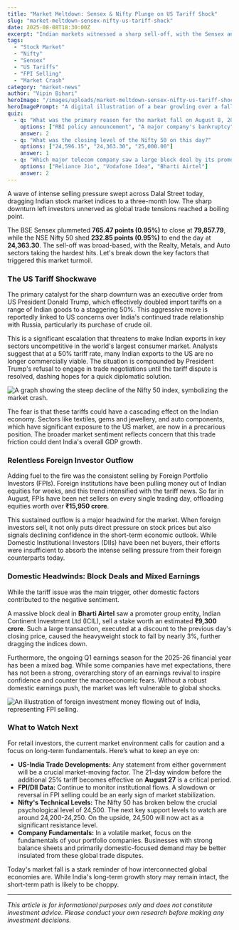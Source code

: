 ```yaml
---
title: "Market Meltdown: Sensex & Nifty Plunge on US Tariff Shock"
slug: "market-meltdown-sensex-nifty-us-tariff-shock"
date: 2025-08-08T18:30:00Z
excerpt: "Indian markets witnessed a sharp sell-off, with the Sensex and Nifty plunging to a three-month low. We decode the primary reason—escalating trade tensions with the US—and other key factors that spooked investors today."
tags:
  - "Stock Market"
  - "Nifty"
  - "Sensex"
  - "US Tariffs"
  - "FPI Selling"
  - "Market Crash"
category: "market-news"
author: "Vipin Bihari"
heroImage: "/images/uploads/market-meltdown-sensex-nifty-us-tariff-shock/hero-image.jpg"
heroImagePrompt: "A digital illustration of a bear growling over a falling stock market graph with the Indian flag in the background, symbolizing a market crash on Dalal Street."
quiz:
  - q: "What was the primary reason for the market fall on August 8, 2025?"
    options: ["RBI policy announcement", "A major company's bankruptcy", "US doubling tariffs on Indian goods"]
    answer: 2
  - q: "What was the closing level of the Nifty 50 on this day?"
    options: ["24,596.15", "24,363.30", "25,000.00"]
    answer: 1
  - q: "Which major telecom company saw a large block deal by its promoter?"
    options: ["Reliance Jio", "Vodafone Idea", "Bharti Airtel"]
    answer: 2
---
```


A wave of intense selling pressure swept across Dalal Street today, dragging Indian stock market indices to a three-month low. The sharp downturn left investors unnerved as global trade tensions reached a boiling point.

The BSE Sensex plummeted **765.47 points (0.95%)** to close at **79,857.79**, while the NSE Nifty 50 shed **232.85 points (0.95%)** to end the day at **24,363.30**. The sell-off was broad-based, with the Realty, Metals, and Auto sectors taking the hardest hits. Let's break down the key factors that triggered this market turmoil.

### The US Tariff Shockwave

The primary catalyst for the sharp downturn was an executive order from US President Donald Trump, which effectively doubled import tariffs on a range of Indian goods to a staggering 50%. This aggressive move is reportedly linked to US concerns over India's continued trade relationship with Russia, particularly its purchase of crude oil.

This is a significant escalation that threatens to make Indian exports in key sectors uncompetitive in the world's largest consumer market. Analysts suggest that at a 50% tariff rate, many Indian exports to the US are no longer commercially viable. The situation is compounded by President Trump's refusal to engage in trade negotiations until the tariff dispute is resolved, dashing hopes for a quick diplomatic solution.

![A graph showing the steep decline of the Nifty 50 index, symbolizing the market crash.](/images/uploads/market-meltdown-sensex-nifty-us-tariff-shock/nifty-decline-graph.png)

The fear is that these tariffs could have a cascading effect on the Indian economy. Sectors like textiles, gems and jewellery, and auto components, which have significant exposure to the US market, are now in a precarious position. The broader market sentiment reflects concern that this trade friction could dent India's overall GDP growth.

### Relentless Foreign Investor Outflow

Adding fuel to the fire was the consistent selling by Foreign Portfolio Investors (FPIs). Foreign institutions have been pulling money out of Indian equities for weeks, and this trend intensified with the tariff news. So far in August, FPIs have been net sellers on every single trading day, offloading equities worth over **₹15,950 crore**.

This sustained outflow is a major headwind for the market. When foreign investors sell, it not only puts direct pressure on stock prices but also signals declining confidence in the short-term economic outlook. While Domestic Institutional Investors (DIIs) have been net buyers, their efforts were insufficient to absorb the intense selling pressure from their foreign counterparts today.

### Domestic Headwinds: Block Deals and Mixed Earnings

While the tariff issue was the main trigger, other domestic factors contributed to the negative sentiment.

A massive block deal in **Bharti Airtel** saw a promoter group entity, Indian Continent Investment Ltd (ICIL), sell a stake worth an estimated **₹9,300 crore**. Such a large transaction, executed at a discount to the previous day's closing price, caused the heavyweight stock to fall by nearly 3%, further dragging the indices down.

Furthermore, the ongoing Q1 earnings season for the 2025-26 financial year has been a mixed bag. While some companies have met expectations, there has not been a strong, overarching story of an earnings revival to inspire confidence and counter the macroeconomic fears. Without a robust domestic earnings push, the market was left vulnerable to global shocks.

![An illustration of foreign investment money flowing out of India, representing FPI selling.](/images/uploads/market-meltdown-sensex-nifty-us-tariff-shock/fii-outflow.png)

### What to Watch Next

For retail investors, the current market environment calls for caution and a focus on long-term fundamentals. Here’s what to keep an eye on:

*   **US-India Trade Developments:** Any statement from either government will be a crucial market-moving factor. The 21-day window before the additional 25% tariff becomes effective on **August 27** is a critical period.
*   **FPI/DII Data:** Continue to monitor institutional flows. A slowdown or reversal in FPI selling could be an early sign of market stabilization.
*   **Nifty's Technical Levels:** The Nifty 50 has broken below the crucial psychological level of 24,500. The next key support levels to watch are around 24,200-24,250. On the upside, 24,500 will now act as a significant resistance level.
*   **Company Fundamentals:** In a volatile market, focus on the fundamentals of your portfolio companies. Businesses with strong balance sheets and primarily domestic-focused demand may be better insulated from these global trade disputes.

Today's market fall is a stark reminder of how interconnected global economies are. While India's long-term growth story may remain intact, the short-term path is likely to be choppy.

---
*This article is for informational purposes only and does not constitute investment advice. Please conduct your own research before making any investment decisions.*
